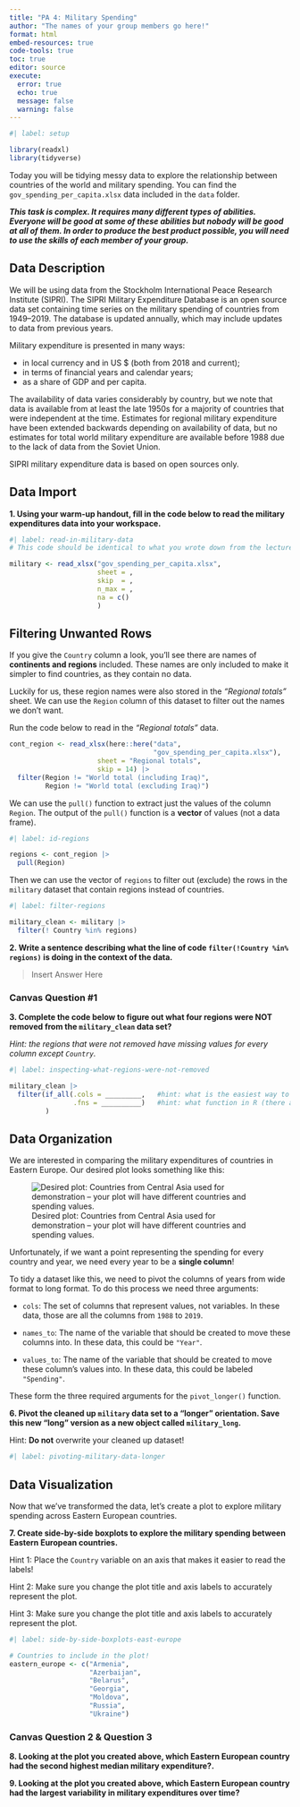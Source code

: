 ```yaml
---
title: "PA 4: Military Spending"
author: "The names of your group members go here!"
format: html
embed-resources: true
code-tools: true
toc: true
editor: source
execute: 
  error: true
  echo: true
  message: false
  warning: false
---
```


```r
#| label: setup

library(readxl) 
library(tidyverse)
```

Today you will be tidying messy data to explore the relationship between
countries of the world and military spending. You can find the
`gov_spending_per_capita.xlsx` data included in the `data` folder. 

***This task is complex. It requires many different types of abilities. Everyone will be good at some of these abilities but nobody will be good at all of them. In order to produce the best product possible, you will need to use the skills of each member of your group.***

## Data Description

We will be using data from the Stockholm International Peace Research Institute
(SIPRI). The SIPRI Military Expenditure Database is an open source data set
containing time series on the military spending of countries from 1949--2019. 
The database is updated annually, which may include updates to data from
previous years.

Military expenditure is presented in many ways:

+ in local currency and in US $ (both from 2018 and current);
+ in terms of financial years and calendar years;
+ as a share of GDP and per capita.

The availability of data varies considerably by country, but we note that data
is available from at least the late 1950s for a majority of countries that were
independent at the time. Estimates for regional military expenditure have been
extended backwards depending on availability of data, but no estimates for total
world military expenditure are available before 1988 due to the lack of data
from the Soviet Union.

SIPRI military expenditure data is based on open sources only.

## Data Import

<!-- The person whose woke up first today starts as the Developer (typing and
listening to instructions from the Coder)!  -->

**1. Using your warm-up handout, fill in the code below to read the military expenditures data into your workspace.**

```r
#| label: read-in-military-data
# This code should be identical to what you wrote down from the lecture activity!

military <- read_xlsx("gov_spending_per_capita.xlsx", 
                      sheet = , 
                      skip  = , 
                      n_max = , 
                      na = c()
                      )
```

## Filtering Unwanted Rows

If you give the `Country` column a look, you'll see there are names of
**continents and regions** included. These names are only included to make it
simpler to find countries, as they contain no data.

Luckily for us, these region names were also stored in the *"Regional totals"*
sheet. We can use the `Region` column of this dataset to filter out the names we
don't want.

Run the code below to read in the *"Regional totals"* data.

```r
cont_region <- read_xlsx(here::here("data", 
                                    "gov_spending_per_capita.xlsx"), 
                      sheet = "Regional totals", 
                      skip = 14) |> 
  filter(Region != "World total (including Iraq)", 
         Region != "World total (excluding Iraq)")
```

We can use the `pull()` function to extract just the values of the column
`Region`. The output of the `pull()` function is a **vector** of values (not a
data frame). 

```r
#| label: id-regions

regions <- cont_region |> 
  pull(Region)
```

Then we can use the vector of `regions` to filter out (exclude) the rows in the
`military` dataset that contain regions instead of countries.

```r
#| label: filter-regions

military_clean <- military |> 
  filter(! Country %in% regions)
```

**2. Write a sentence describing what the line of code `filter(!Country %in% regions)` is doing in the context of the data.** 

>Insert Answer Here

### Canvas Question #1

**3. Complete the code below to figure out what four regions were NOT removed from the `military_clean` data set?**  

*Hint: the regions that were not removed have missing values for every column except `Country`.* 

```r
#| label: inspecting-what-regions-were-not-removed

military_clean |> 
  filter(if_all(.cols = _________,   #hint: what is the easiest way to include every column except `Country`
                .fns = __________)   #hint: what function in R (there are several) tests if a value is missing or is NA?
         )
```

## Data Organization

We are interested in comparing the military expenditures of countries in Eastern
Europe. Our desired plot looks something like this:

![Desired plot: Countries from Central Asia used for demonstration -- your plot will have different countries and spending values.](images/military-expenditure-plot.png)

Unfortunately, if we want a point representing the spending for every country
and year, we need every year to be a **single column**!

To tidy a dataset like this, we need to pivot the columns of years from wide
format to long format. To do this process we need three arguments:

+ `cols`: The set of columns that represent values, not variables. In these
data, those are all the columns from `1988` to `2019`.

+ `names_to`: The name of the variable that should be created to move these
columns into. In these data, this could be `"Year"`.

+ `values_to`: The name of the variable that should be created to move these
column's values into. In these data, this could be labeled `"Spending"`.

These form the three required arguments for the `pivot_longer()` function.

**6. Pivot the cleaned up `military` data set to a "longer" orientation. Save this new "long" version as a new object called `military_long`.**  

Hint: **Do not** overwrite your cleaned up dataset!

```r
#| label: pivoting-military-data-longer

```

## Data Visualization

Now that we've transformed the data, let's create a plot to explore military
spending across Eastern European countries.

**7. Create side-by-side boxplots to explore the military spending between Eastern European countries.**

Hint 1: Place the `Country` variable on an axis that makes it easier to read the
labels!

Hint 2: Make sure you change the plot title and axis labels to accurately
represent the plot.

Hint 3: Make sure you change the plot title and axis labels to accurately
represent the plot.

```r
#| label: side-by-side-boxplots-east-europe

# Countries to include in the plot!
eastern_europe <- c("Armenia", 
                    "Azerbaijan",
                    "Belarus", 
                    "Georgia", 
                    "Moldova", 
                    "Russia", 
                    "Ukraine")


```

### Canvas Question 2 & Question 3

**8. Looking at the plot you created above, which Eastern European country had the second highest median military expenditure?.**

**9. Looking at the plot you created above, which Eastern European country had the largest variability in military expenditures over time?**


<!-- ### If you have extra time! -->

<!-- A clever way to filter out observations you **don't want** is with an  -->
<!-- `anti_join()`. This function will return all of the rows of one dataset -->
<!-- **without** a match in another dataset. -->

<!-- **4. Use the `anti_join()` function to filter out the `Country` values we don't want in the `military_clean` data. The `by` argument needs to be filled with the name(s) of the variables that the two datasets should be joined with.**   -->
<!-- Hint: To join by different variables in `data1` and `data2` you need to use  -->
<!-- `by = join_by(a == b)`, which will match `data1$a` to `data2$b`. -->

<!-- ```{r} -->
<!-- #| label: filtering-out-country-values -->

<!-- ``` -->

